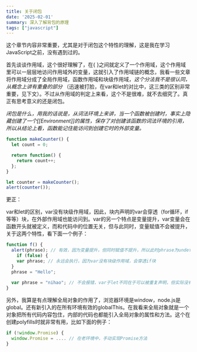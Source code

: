 ```yaml
---
title: 关于闭包
date: '2025-02-01'
summary: 深入了解背包的原理
tags: ["javascript"]
---
```


这个章节内容非常重要，尤其是对于闭包这个特性的理解，这是我在学习JavaScript之前，没有遇到过的。

首先谈谈作用域，这个很好理解了，在{     }之间就定义了一个作用域，这个作用域里可以一层层地访问作用域外的变量，这就引入了作用域链的概念，我看一些文章将作用域分成了全局作用域，函数作用域和块级作用域，*这个分法我不是很认同，从概念上讲有重叠的部分* （迅速被打脸，在var和let的对比中，这三类的区别非常重要，见下文）。不过从作用域的判定上来看，这个不是很难，就不去细究了。真正有思考意义的还是闭包。

*闭包是什么，用我的话说是，从词法环境上来讲，当一个函数被创建时，事实上隐藏创建了一个[[Environment]]的属性，保存了对创建该函数的词法环境的引用，所以从结论上看，函数能记住能访问到创建它时的外部变量。* 

```javascript
function makeCounter() {
  let count = 0;

  return function() {
    return count++;
  };
}

let counter = makeCounter();
alert(counter());
```

更正：

var和let的区别，var没有块级作用域，因此，块内声明的var会穿透（for循环，if 等等）块，在外部作用域也能访问到。var的另一个特点是变量提升，var变量会在函数开头就被定义，而和代码中的位置无关，但与此同时，变量赋值不会被提升，关于这两个特性，看下面一个例子：

```javascript
function f() {
  alert(phrase); // 有效，因为变量提升，但同时赋值不提升，所以此时phrase为undefined
	if (false) {
    var phrase; // 永远会执行，因为var没有块级作用域，会穿透if块
  }
  phrase = "Hello";
  
  var phrase = "nihao"; // 不会报错，var于let不同在于可以被重复声明，但实际没有效果，取最早的声明为有效
}
```

另外，我算是有点理解全局对象的作用了，浏览器环境是window，node.js是global。还有新引入的在所有环境有效的globalThis。在我看来全局对象就是一个对象把所有代码内容包住，内部的代码也都能引入全局对象的属性和方法。这个在创建polyfills时就非常有用，比如下面的例子：

```javascript
if (!window.Promise) {
  window.Promise = .... // 在老环境中，手动实现Promise方法
}
```